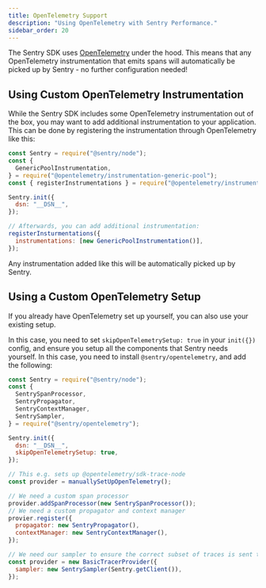 ```yaml
---
title: OpenTelemetry Support
description: "Using OpenTelemetry with Sentry Performance."
sidebar_order: 20
---
```


The Sentry SDK uses [OpenTelemetry](https://opentelemetry.io/) under the hood. This means that any OpenTelemetry instrumentation that emits spans will automatically be picked up by Sentry - no further configuration needed!

## Using Custom OpenTelemetry Instrumentation

While the Sentry SDK includes some OpenTelemetry instrumentation out of the box, you may want to add additional instrumentation to your application. This can be done by registering the instrumentation through OpenTelemetry like this:

```js
const Sentry = require("@sentry/node");
const {
  GenericPoolInstrumentation,
} = require("@opentelemetry/instrumentation-generic-pool");
const { registerInstrumentations } = require("@opentelemetry/instrumentation");

Sentry.init({
  dsn: "__DSN__",
});

// Afterwards, you can add additional instrumentation:
registerInsturmentations({
  instrumentations: [new GenericPoolInstrumentation()],
});
```

Any instrumentation added like this will be automatically picked up by Sentry.

## Using a Custom OpenTelemetry Setup

If you already have OpenTelemetry set up yourself, you can also use your existing setup.

In this case, you need to set `skipOpenTelemetrySetup: true` in your `init({})` config, and ensure you setup all the
components that Sentry needs yourself. In this case, you need to install `@sentry/opentelemetry`, and add the following:

```js
const Sentry = require("@sentry/node");
const {
  SentrySpanProcessor,
  SentryPropagator,
  SentryContextManager,
  SentrySampler,
} = require("@sentry/opentelemetry");

Sentry.init({
  dsn: "__DSN__",
  skipOpenTelemetrySetup: true,
});

// This e.g. sets up @opentelemetry/sdk-trace-node
const provider = manuallySetUpOpenTelemetry();

// We need a custom span processor
provider.addSpanProcessor(new SentrySpanProcessor());
// We need a custom propagator and context manager
provier.register({
  propagator: new SentryPropagator(),
  contextManager: new SentryContextManager(),
});

// We need our sampler to ensure the correct subset of traces is sent to Sentry
const provider = new BasicTracerProvider({
  sampler: new SentrySampler(Sentry.getClient()),
});
```
